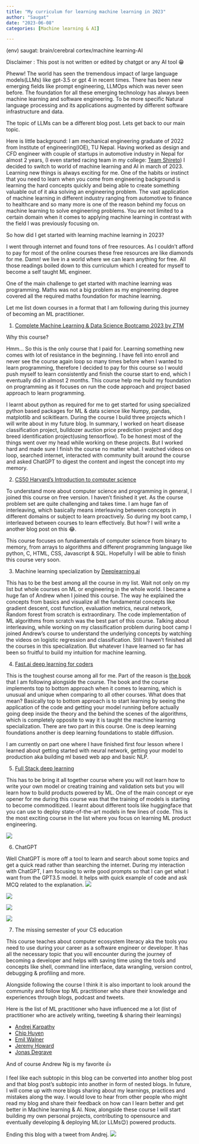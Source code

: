 ```yaml
---
title: "My curriculum for learning machine learning in 2023"
author: "Saugat"
date: "2023-06-08"
categories: [Machine learning & AI]

---
```


(env) saugat: brain/cerebral cortex/machine learning-AI

Disclaimer : This post is not written or edited by chatgpt or any AI tool 😁

Pheww! The world has seen the tremendous impact of large language models(LLMs) like gpt-3.5 or gpt 4 in recent times. There has been new emerging fields like prompt engineering, LLMOps which was never seen before. The foundation for all these emerging technology has always been machine learning and software engineering. To be more specific Natural language processing and its applications augmented by different software infrastructure and data.

The topic of LLMs can be a different blog post. Lets get back to our main topic. 

Here is little background: I am mechanical engineering graduate of 2022 from Institute of engineering(IOE), TU Nepal. Having worked as design and CFD engineer with couple of startups in automotive industry in Nepal for almost 2 years, (I even started racing team in my college: [Team Shireto](http://teamshireto.com)) I decided to switch to world of machine learning and AI in march of 2023. Learning new things is always exciting for me. One of the habits or instinct that you need to learn when you come from engineering background is learning the hard concepts quickly and being able to create something valuable out of it aka solving an engineering problem.  The vast application of machine learning in different industry ranging from automotive to finance to healthcare and so many more is one of the reason behind my focus on machine learning to solve engineering problems. You are not limited to a certain domain when it comes to applying machine learning in contrast with the field I was previously focusing on. 

So how did I get started with learning machine learning in 2023? 

I went through internet and found tons of free resources. As I couldn’t afford to pay for most of the online courses these free resources are like diamonds for me. Damn! we live in a world where we can learn anything for free. All those readings boiled down to this curriculum which I created for myself to become a self taught ML engineer.

One of the main challenge to get started with machine learning was programming. Maths was not a big problem as my engineering degree covered all the required maths foundation for machine learning. 

Let me list down courses in a format that I am following during this journey of becoming an ML practitioner. 

1. [Complete Machine Learning & Data Science Bootcamp 2023 by ZTM](https://www.udemy.com/course/complete-machine-learning-and-data-science-zero-to-mastery/)

Why this course? 

Hmm… So this is the only course that I paid for. Learning something new comes with lot of resistance in the beginning. I have fell into enroll and never see the course again loop so many times before when I wanted to learn programming, therefore I decided to pay for this course so I would push myself to learn consistently and finish the course start to end, which I eventually did in almost 2 months. This course help me build my foundation on programming as it focuses on run the code approach and project based approach to learn programming. 

I learnt about python as required for me to get started for using specialized python based packages for ML & data science like Numpy, pandas, matplotlib and scikitlearn. During the course I build three projects which I will write about in my future blog. In summary, I worked on heart disease classification project, bulldozer auction price prediction project and dog breed identification project(using tensorflow). To be honest most of the things went over my head while working on these projects. But I worked hard and made sure I finish the course no matter what. I watched videos on loop, searched internet, interacted with community built around the course and asked ChatGPT to digest the content and ingest the concept into my memory. 

2. [CS50 Harvard’s Introduction to computer science](https://cs50.harvard.edu/x/2023/weeks/0/)

To understand more about computer science and programming in general, I joined this course on free version. I haven’t finished it yet. As the course problem set are quite challenging and takes time. I am huge fan of interleaving, which basically means interleaving between concepts in different domains or subject to learn proactively. So during my boot camp, I interleaved between courses to learn effectively. But how? I will write a another blog post on this 😂.

This course focuses on fundamentals of computer science from binary to memory, from arrays to algorithms and different programming language like python, C, HTML, CSS, Javascript & SQL. Hopefully I will be able to finish this course very soon.  

3. Machine learning specialization by [Deeplearning.ai](http://Deeplearning.ai) 

This has to be the best among all the course in my list. Wait not only on my list but whole courses on ML or engineering in the whole world. I became a huge fan of Andrew when I joined this course. The way he explained the concepts from basics and visualize all the fundamental concepts like gradient descent, cost function, evaluation metrics, neural network, Random forest from scratch is extraordinary. The code implementation of ML algorithms from scratch was the best part of this course. Talking about interleaving, while working on my classification problem during boot camp I joined Andrew’s course to understand the underlying concepts by watching the videos on logistic regression and classification. Still I haven’t finished all the courses in this specialization. But whatever I have learned so far has been so fruitful to build my intuition for machine learning.

4. [Fast.ai deep learning for coders](https://course.fast.ai/) 

This is the toughest course among all for me. Part of the reason is [the book](https://github.com/fastai/fastbook) that I am following alongside the course. The book and the course implements top to bottom approach when it comes to learning, which is unusual and unique when comparing to all other courses. What does that mean? Basically top to bottom approach is to start learning by seeing the application of the code and getting your model running before actually going deep inside the theory and the behind the scenes of the algorithms, which is completely opposite to way it is taught the machine learning specialization. There are two part in this course. One is deep learning foundations another is deep learning foundations to stable diffusion. 

I am currently on part one where I have finished first four lesson where I learned about getting started with neural network, getting your model to production aka building ml based web app and basic NLP. 

5. [Full Stack deep learning ](https://fullstackdeeplearning.com/course/2022/)

This has to be bring it all together course where you will not learn how to write your own model or creating training and validation sets but you will learn how to build products powered by ML. One of the main concept or eye opener for me during this course was that the training of models is starting to become commoditized. I learnt about different tools like huggingface that you can use to deploy state-of-the-art models in few lines of code. This is the most exciting course in the list where you focus on learning ML product engineering.

![](mlproducts.png)

6. ChatGPT

Well ChatGPT is more off a tool to learn and search about some topics and get a quick read rather than searching the internet. During my interaction with ChatGPT, I am focusing to write good prompts so that I can get what I want from the GPT3.5 model. It helps with quick example of code and ask MCQ related to the explanation.
![](chat1.png)

![](chat2.png)

![](chat3.png)

![](chat4.png)

7. The missing semester of your CS education

This course teaches about computer ecosystem literacy aka the tools you need to use during your career as a software engineer or developer. It has all the necessary topic that you will encounter during the journey of becoming a developer and helps with saving time using the tools and concepts like shell, command line interface, data wrangling, version control, debugging & profiling and more. 

Alongside following the course I think it is also important to look around the community and follow top ML practitioner who share their knowledge and experiences through blogs, podcast and tweets. 

Here is the list of ML practitioner who have influenced me a lot (list of practitioner who are actively writing, tweeting & sharing their learnings)

- [Andrej Karpathy](https://karpathy.ai/)
- [Chip Huyen](https://huyenchip.com/)
- [Emil Walner](https://github.com/emilwallner)
- [Jeremy Howard](https://jeremy.fast.ai/)
- [Jonas Degrave](https://www.engraved.blog/author/jonas/)

And of course Andrew Ng is my favorite 👍

I feel like each subtopic in this blog can be converted into another blog post and that blog post’s subtopic into another in form of nested blogs. In future, I will come up with more blogs sharing about my learnings, practices and mistakes along the way. I would love to hear from other people who might read my blog and share their feedback on how can I learn better and get better in Machine learning & AI. Now, alongside these course I will start building my own personal projects, contributing to opensource and eventually developing & deploying ML(or LLMs😉) powered products.

Ending this blog with a tweet from Andrej.
![](andrej.png)






